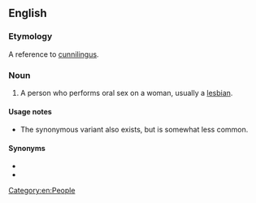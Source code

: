 {{also|carpetmuncher}}
==English==

===Etymology===
A reference to [[cunnilingus]].

===Noun===
{{en-noun}}

# {{lb|en|vulgar|offensive}} A person who performs oral sex on a woman, usually a [[lesbian]].

====Usage notes====
* The synonymous variant {{m|en|rug muncher}} also exists, but is somewhat less common.

====Synonyms====
* {{l|en|cunnilinguist}}
* {{l|en|muff-diver}}

[[Category:en:People]]